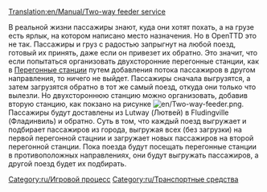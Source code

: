 [[Translation:en/Manual/Two-way feeder service]]

В реальной жизни пассажиры знают, куда они хотят похать, а на грузе есть ярлык, на котором написано место назначения.
Но в OpenTTD это не так. Пассажиры и груз с радостью запрыгнут на любой поезд, готовый их принять, даже если  он привезет их обратно. Это значит, что если попытаться организовать двухсторонние перегонные станции, как в [[ru/Manual/Перегонные станции|Перегонные станции]] путем добавления потока пассажиров в другом направления, то ничего не выйдет. Пассажиры сначала выгрузятся, а затем загрузятся обратно в тот же самый поезд, откуда они только что вылезли.
Но двухстороннюю станцию можно организовать, добавив вторую станцию, как покзано на рисунке [[File:en/Two-way-feeder.png|thumb]]. Пассажиры будут доставлены из Lutway (Лютвей) в Fludingville (Фладинвиль) и обратно.
Суть в том, что каждый поезд выгружает и подбирает пассажиров из города, выгружая всех (без загрузки) на первой перегонной стацнии и загружает новых пассажиров на второй перегонной станции. Пока поезда будут посещать перегонные станции в противоположных направлениях, они будут выгружать пассажиров, а другой поезд будет их подбирать.

[[Category:ru/Игровой процесс]]
[[Category:ru/Транспортные средства]]
